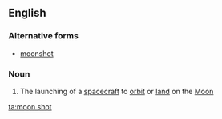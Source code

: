 ==English==

===Alternative forms===
*[[moonshot]]

===Noun===
{{en-noun|head=[[moon]] [[shot]]}}

# The launching of a [[spacecraft]] to [[orbit]] or [[land]] on the [[Moon]]

[[ta:moon shot]]
